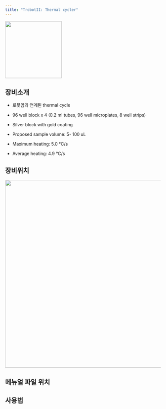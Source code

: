 ```yaml
---
title: "TrobotII: Thermal cycler"
---
```


![](images/paste-35.png){width="183"}

## 장비소개

-   로봇암과 연계된 thermal cycle

-   96 well block x 4 (0.2 ml tubes, 96 well microplates, 8 well strips)

-   Silver block with gold coating

-   Proposed sample volume: 5- 100 uL

-   Maximum heating: 5.0 ℃/s

-   Average heating: 4.9 ℃/s

## 장비위치

![](images/paste-29.png){width="604"}

## 메뉴얼 파일 위치

## 사용법